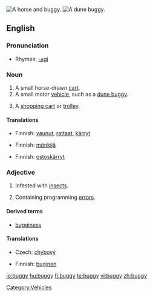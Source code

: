 {{see|Buggy}}
[[Image:Herr's Mill Covered Bridge and Buggy 2600px.jpg|thumb|A horse and buggy.]]
[[Image:Beach buggy 1.jpg|thumb|A dune buggy.]]
==English==

===Pronunciation===
* Rhymes: [[Rhymes:English:-ʌɡi|-ʌɡi]]

===Noun===
{{en-noun|bugg|ies}}

# A small horse-drawn [[cart]].
# A small motor [[vehicle]], such as a [[dune buggy]].
# {{informal}} A [[shopping cart]] or [[trolley]].

====Translations====
{{trans-top|A small horse-drawn cart}}
* Finnish: [[vaunut]], [[rattaat]], [[kärryt]]
{{trans-mid}}
{{trans-bottom}}

{{trans-top|A small motor vehicle, such as a dune buggy}}
* Finnish: [[mönkijä]]
{{trans-mid}}
{{trans-bottom}}

{{trans-top|A shopping cart or trolley}}
* Finnish: [[ostoskärryt]]
{{trans-mid}}
{{trans-bottom}}

===Adjective===
{{en-adj|bugg|ier}}

# Infested with [[insect]]s.
# {{computing}} Containing programming [[error]]s.

====Derived terms====
* [[bugginess]]

====Translations====
{{trans-top|infested with insects}}
{{trans-mid}}
{{trans-bottom}}

{{trans-top|containing programming errors}}
* Czech: [[chybový]] {{m}}
{{trans-mid}}
* Finnish: [[buginen]]
{{trans-bottom}}

[[Category:Vehicles]]

[[io:buggy]]
[[hu:buggy]]
[[fi:buggy]]
[[te:buggy]]
[[vi:buggy]]
[[zh:buggy]]